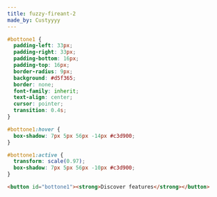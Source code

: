 ```yaml
---
title: fuzzy-fireant-2
made_by: Custyyyy
---
```


```css
#bottone1 {
  padding-left: 33px;
  padding-right: 33px;
  padding-bottom: 16px;
  padding-top: 16px;
  border-radius: 9px;
  background: #d5f365;
  border: none;
  font-family: inherit;
  text-align: center;
  cursor: pointer;
  transition: 0.4s;
}

#bottone1:hover {
  box-shadow: 7px 5px 56px -14px #c3d900;
}

#bottone1:active {
  transform: scale(0.97);
  box-shadow: 7px 5px 56px -10px #c3d900;
}
```

```html
<button id="bottone1"><strong>Discover features</strong></button>
```
